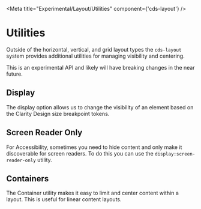 
<Meta title="Experimental/Layout/Utilities" component={'cds-layout'} />

# Utilities

Outside of the horizontal, vertical, and grid layout types the `cds-layout`
system provides additional utilities for managing visibility and centering.

<cds-alert status="warning" closable="false" cds-layout="m-b:lg">
  <cds-alert-content>
    This is an experimental API and likely will have breaking changes in the near future.
  </cds-alert-content>
</cds-alert>

## Display

The display option allows us to change the visibility of an element based on the
Clarity Design size breakpoint tokens.

<Preview>
  <Story id="experimental-layout-stories--utilities-display" />
</Preview>

## Screen Reader Only

For Accessibility, sometimes you need to hide content and only make it discoverable
for screen readers. To do this you can use the `display:screen-reader-only` utility.

<Preview>
  <Story id="experimental-layout-stories--utilities-display-screen-reader-only" />
</Preview>

## Containers

The Container utility makes it easy to limit and center content within a layout.
This is useful for linear content layouts.

<Preview>
  <Story id="experimental-layout-stories--utilities-containers" />
</Preview>
